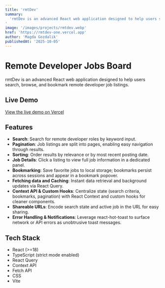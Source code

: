 ```yaml
---
title: 'rmtDev'
summary:
  'rmtDev is an advanced React web application designed to help users search, browse, and bookmark remote developer job listings.,
'
image: '/images/projects/rmtdev.webp'
href: 'https://rmtdev-one.vercel.app'
author: 'Magda Gozdalik'
publishedAt: '2025-10-05'
---
```


# Remote Developer Jobs Board

rmtDev is an advanced React web application designed to help users search,
browse, and bookmark remote developer job listings.

## Live Demo

[View the live demo on Vercel](https://rmtdev-one.vercel.app/)

## Features

- **Search**: Search for remote developer roles by keyword input.
- **Pagination**: Job listings are split into pages, enabling easy navigation
  through results.
- **Sorting**: Order results by relevance or by most recent posting date.
- **Job Details**: Click a listing to view full job information in a dedicated
  panel.
- **Bookmarking**: Save favorite jobs to local storage; bookmarks persist across
  sessions and appear in a bookmark popover.
- **Fetching data and Caching**: Instant data retrieval and background updates
  via React Query.
- **Context API & Custom Hooks**: Centralize state (search criteria, bookmarks,
  pagination) with React Context and custom hooks for cleaner components.
- **Shareable URLs**: Encode search state and active job in the URL for easy
  sharing.
- **Error Handling & Notifications**: Leverage react-hot-toast to surface
  network or API errors as unobtrusive toast messages.

## Tech Stack

- React (>=18)
- TypeScript (strict mode enabled)
- React Query
- Context API
- Fetch API
- CSS
- Vite
